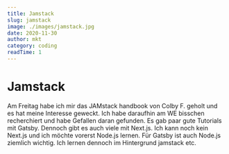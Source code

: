 ```yaml
---
title: Jamstack
slug: jamstack
image: ./images/jamstack.jpg
date: 2020-11-30
author: mkt
category: coding
readTime: 1
---
```



<h1 className="post-title">Jamstack</h1>

<div>
    
<p>

Am Freitag habe ich mir das JAMstack handbook von Colby F. geholt und es hat meine Interesse geweckt. Ich habe daraufhin am WE bisschen recherchiert und habe Gefallen daran gefunden. Es gab paar gute Tutorials mit Gatsby. Dennoch gibt es auch viele mit Next.js. Ich kann noch kein Next.js und ich möchte vorerst Node.js lernen. Für Gatsby ist auch Node.js ziemlich wichtig. Ich lernen dennoch im Hintergrund jamstack etc.

</p>


</div>
